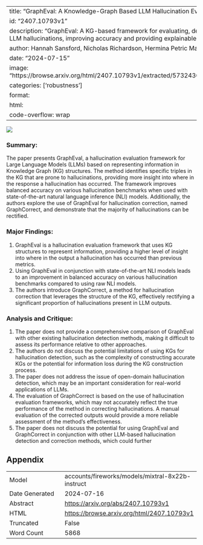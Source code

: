 
---
title: "GraphEval: A Knowledge-Graph Based LLM Hallucination Evaluation Framework"
id: "2407.10793v1"
description: "GraphEval: A KG-based framework for evaluating, detecting, and correcting LLM hallucinations, improving accuracy and providing explainable decisions."
author: Hannah Sansford, Nicholas Richardson, Hermina Petric Maretic, Juba Nait Saada
date: "2024-07-15"
image: "https://browse.arxiv.org/html/2407.10793v1/extracted/5732436/grapheval_process.png"
categories: ['robustness']
format:
  html:
    code-overflow: wrap
---

![](https://browse.arxiv.org/html/2407.10793v1/extracted/5732436/grapheval_process.png)

### Summary:

The paper presents GraphEval, a hallucination evaluation framework for Large Language Models (LLMs) based on representing information in Knowledge Graph (KG) structures. The method identifies specific triples in the KG that are prone to hallucinations, providing more insight into where in the response a hallucination has occurred. The framework improves balanced accuracy on various hallucination benchmarks when used with state-of-the-art natural language inference (NLI) models. Additionally, the authors explore the use of GraphEval for hallucination correction, named GraphCorrect, and demonstrate that the majority of hallucinations can be rectified.

### Major Findings:

1. GraphEval is a hallucination evaluation framework that uses KG structures to represent information, providing a higher level of insight into where in the output a hallucination has occurred than previous metrics.
2. Using GraphEval in conjunction with state-of-the-art NLI models leads to an improvement in balanced accuracy on various hallucination benchmarks compared to using raw NLI models.
3. The authors introduce GraphCorrect, a method for hallucination correction that leverages the structure of the KG, effectively rectifying a significant proportion of hallucinations present in LLM outputs.

### Analysis and Critique:

1. The paper does not provide a comprehensive comparison of GraphEval with other existing hallucination detection methods, making it difficult to assess its performance relative to other approaches.
2. The authors do not discuss the potential limitations of using KGs for hallucination detection, such as the complexity of constructing accurate KGs or the potential for information loss during the KG construction process.
3. The paper does not address the issue of open-domain hallucination detection, which may be an important consideration for real-world applications of LLMs.
4. The evaluation of GraphCorrect is based on the use of hallucination evaluation frameworks, which may not accurately reflect the true performance of the method in correcting hallucinations. A manual evaluation of the corrected outputs would provide a more reliable assessment of the method's effectiveness.
5. The paper does not discuss the potential for using GraphEval and GraphCorrect in conjunction with other LLM-based hallucination detection and correction methods, which could further

## Appendix

|          |          |
|----------|----------|
| Model     | accounts/fireworks/models/mixtral-8x22b-instruct       |
| Date Generated     | 2024-07-16       |
| Abstract | [https://arxiv.org/abs/2407.10793v1](https://arxiv.org/abs/2407.10793v1)        |
| HTML     | [https://browse.arxiv.org/html/2407.10793v1](https://browse.arxiv.org/html/2407.10793v1)       |
| Truncated       | False       |
| Word Count       | 5868       |